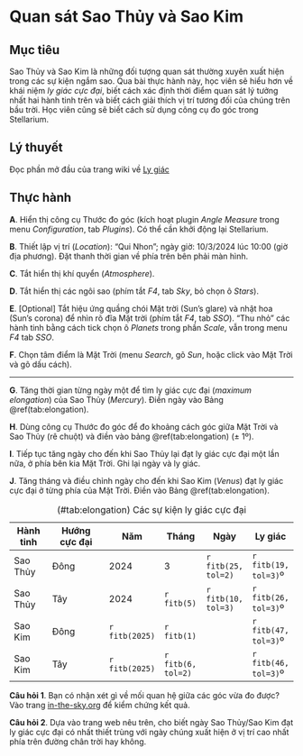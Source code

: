 # Quan sát Sao Thủy và Sao Kim

## Mục tiêu

Sao Thủy và Sao Kim là những đối tượng quan sát thường xuyên xuất hiện trong các sự kiện ngắm sao. Qua bài thực hành này, học viên sẽ hiểu hơn về khái niệm *ly giác cực đại*, biết cách xác định thời điểm quan sát lý tưởng nhất hai hành tinh trên và biết cách giải thích vị trí tương đối của chúng trên bầu trời. Học viên cũng sẽ biết cách sử dụng công cụ đo góc trong Stellarium.

## Lý thuyết

Đọc phần mở đầu của trang wiki về [Ly giác](https://vi.wikipedia.org/wiki/Ly_gi%C3%A1c_(thi%C3%AAn_v%C4%83n_h%E1%BB%8Dc))

## Thực hành

**A**. Hiển thị công cụ Thước đo góc (kích hoạt plugin *Angle Measure* trong menu *Configuration*, tab *Plugins*). Có thể cần khởi động lại Stellarium.

**B**. Thiết lập vị trí (_Location_): "Qui Nhon"; ngày giờ: 10/3/2024 lúc 10:00 (giờ địa phương). Đặt thanh thời gian về phía trên bên phải màn hình.

**C**. Tắt hiển thị khí quyển (_Atmosphere_).

**D**. Tắt hiển thị các ngôi sao (phím tắt *F4*, tab *Sky*, bỏ chọn ô *Stars*).

**E**. [Optional] Tắt hiệu ứng quầng chói Mặt trời (Sun's glare) và nhật hoa (Sun's corona) để nhìn rõ đĩa Mặt trời (phím tắt *F4*, tab *SSO*). "Thu nhỏ" các hành tinh bằng cách tick chọn ô *Planets* trong phần *Scale*, vẫn trong menu *F4* tab *SSO*.

**F**. Chọn tâm điểm là Mặt Trời (menu *Search*, gõ *Sun*, hoặc click vào Mặt Trời và gõ dấu cách).

---

**G**. Tăng thời gian từng ngày một để tìm ly giác cực đại (*maximum elongation*) của Sao Thủy (*Mercury*). Điền ngày vào Bảng \@ref(tab:elongation).

**H**. Dùng công cụ Thước đo góc để đo khoảng cách góc giữa Mặt Trời và Sao Thủy (rê chuột) và điền vào bảng \@ref(tab:elongation) (± 1º).

**I**. Tiếp tục tăng ngày cho đến khi Sao Thủy lại đạt ly giác cực đại một lần nữa, ở phía bên kia Mặt Trời. Ghi lại ngày và ly giác.

**J**. Tăng tháng và điều chỉnh ngày cho đến khi Sao Kim (*Venus*) đạt ly giác cực đại ở từng phía của Mặt Trời. Điền vào Bảng \@ref(tab:elongation).

::: {.webex-box}
| Hành tinh | Hướng cực đại | Năm | Tháng | Ngày | Ly giác |
| --- | ----- | --- | --- | --- | --- |
| Sao Thủy | Đông | 2024  | 3 | `r fitb(25, tol=2)` | `r fitb(19, tol=3)`º |
| Sao Thủy | Tây | 2024  | `r fitb(5)` | `r fitb(10, tol=3)` | `r fitb(26, tol=3)`º |
| Sao Kim | Đông | `r fitb(2025)`  | `r fitb(1)` | | `r fitb(47, tol=3)`º |
| Sao Kim | Tây | `r fitb(2025)`  | `r fitb(6, tol=2)` | | `r fitb(46, tol=3)`º |

: (\#tab:elongation) Các sự kiện ly giác cực đại

**Câu hỏi 1**. Bạn có nhận xét gì về mối quan hệ giữa các góc vừa đo được? Vào trang [in-the-sky.org](https://in-the-sky.org/newsindex.php?feed=innerplanets&year=2024&month=3&day=10&town=1568574) để kiểm chứng kết quả.

**Câu hỏi 2**. Dựa vào trang web nêu trên, cho biết ngày Sao Thủy/Sao Kim đạt ly giác cực đại có nhất thiết trùng với ngày chúng xuất hiện ở vị trí cao nhất phía trên đường chân trời hay không.
:::